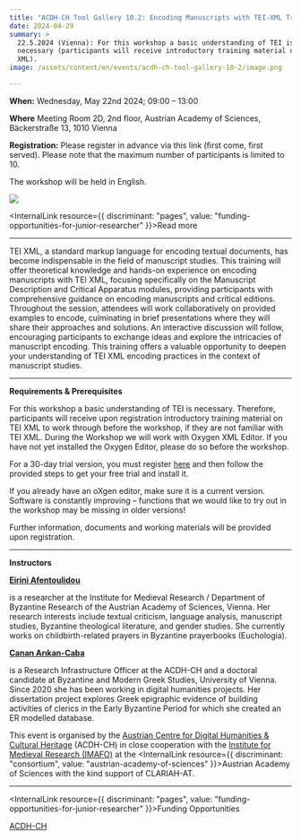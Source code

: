 ```yaml
---
title: "ACDH-CH Tool Gallery 10.2: Encoding Manuscripts with TEI-XML Training"
date: 2024-04-29
summary: >
  22.5.2024 (Vienna): For this workshop a basic understanding of TEI is
  necessary (participants will receive introductory training material on TEI
  XML).
image: /assets/content/en/events/acdh-ch-tool-gallery-10-2/image.png

---
```


**When:** Wednesday, May 22nd 2024; 09:00 – 13:00

**Where** Meeting Room 2D, 2nd floor, Austrian Academy of Sciences, Bäckerstraße 13, 1010 Vienna

**Registration:** Please register in advance via this link (first come, first served). Please note that the maximum number of participants is limited to 10.

The workshop will be held in English.

![](/assets/content/en/events/acdh-ch-tool-gallery-10-2/funding-transkribus-en-final-v2.0-1024x576.png)

<InternalLink resource={{ discriminant: "pages", value: "funding-opportunities-for-junior-researcher" }}>Read more</InternalLink>

***

TEI XML, a standard markup language for encoding textual documents, has become indispensable in the field of manuscript studies. This training will offer theoretical knowledge and hands-on experience on encoding manuscripts with TEI XML, focusing specifically on the Manuscript Description and Critical Apparatus modules, providing participants with comprehensive guidance on encoding manuscripts and critical editions. Throughout the session, attendees will work collaboratively on provided examples to encode, culminating in brief presentations where they will share their approaches and solutions. An interactive discussion will follow, encouraging participants to exchange ideas and explore the intricacies of manuscript encoding. This training offers a valuable opportunity to deepen your understanding of TEI XML encoding practices in the context of manuscript studies.

***

**Requirements & Prerequisites**

For this workshop a basic understanding of TEI is necessary. Therefore, participants will receive upon registration introductory training material on TEI XML to work through before the workshop, if they are not familiar with TEI XML. During the Workshop we will work with Oxygen XML Editor. If you have not yet installed the Oxygen Editor, please do so before the workshop.

For a 30-day trial version, you must register [here](https://www.oxygenxml.com/oxygen_feedback_enterprise/try_it.html) and then follow the provided steps to get your free trial and install it.

If you already have an oXgen editor, make sure it is a current version. Software is constantly improving – functions that we would like to try out in the workshop may be missing in older versions!

Further information, documents and working materials will be provided upon registration.

***

**Instructors**

[**Eirini Afentoulidou**](https://www.oeaw.ac.at/acdh/events/event-series/%7B$BASE%7D/#)

is a researcher at the Institute for Medieval Research / Department of Byzantine Research of the Austrian Academy of Sciences, Vienna. Her research interests include textual criticism, language analysis, manuscript studies, Byzantine theological literature, and gender studies. She currently works on childbirth-related prayers in Byzantine prayerbooks (Euchologia).

[**Canan Arıkan-Caba**](https://www.oeaw.ac.at/acdh/events/event-series/%7B$BASE%7D/#)

is a Research Infrastructure Officer at the ACDH-CH and a doctoral candidate at Byzantine and Modern Greek Studies, University of Vienna. Since 2020 she has been working in digital humanities projects. Her dissertation project explores Greek epigraphic evidence of building activities of clerics in the Early Byzantine Period for which she created an ER modelled database.

This event is organised by the [Austrian Centre for Digital Humanities & Cultural Heritage](https://www.oeaw.ac.at/acdh/events/event-series/acdh-ch-tool-gallery-102) (ACDH-CH) in close cooperation with the [Institute for Medieval Research (IMAFO)](https://www.oeaw.ac.at/en/imafo/home) at the <InternalLink resource={{ discriminant: "consortium", value: "austrian-academy-of-sciences" }}>Austrian Academy of Sciences</InternalLink> with the kind support of CLARIAH-AT.

***

<InternalLink resource={{ discriminant: "pages", value: "funding-opportunities-for-junior-researcher" }}>Funding Opportunities</InternalLink>

[ACDH-CH](https://www.oeaw.ac.at/acdh/)
